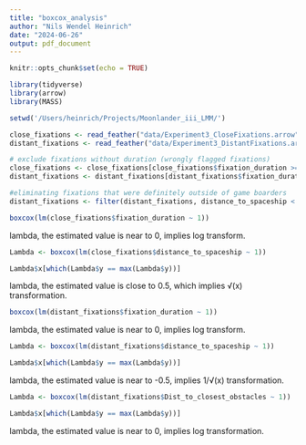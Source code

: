 ```yaml
---
title: "boxcox_analysis"
author: "Nils Wendel Heinrich"
date: "2024-06-26"
output: pdf_document
---
```


```r
knitr::opts_chunk$set(echo = TRUE)
```

```r
library(tidyverse)
library(arrow)
library(MASS)

```

```r

setwd('/Users/heinrich/Projects/Moonlander_iii_LMM/')

close_fixations <- read_feather("data/Experiment3_CloseFixations.arrow")
distant_fixations <- read_feather("data/Experiment3_DistantFixations.arrow")

# exclude fixations without duration (wrongly flagged fixations)
close_fixations <- close_fixations[close_fixations$fixation_duration >= 0.0125, ]
distant_fixations <- distant_fixations[distant_fixations$fixation_duration >= 0.0125, ]

#eliminating fixations that were definitely outside of game boarders
distant_fixations <- filter(distant_fixations, distance_to_spaceship < 16.63762484977781)

```

```r

boxcox(lm(close_fixations$fixation_duration ~ 1))

```
lambda, the estimated value is near to 0, implies log transform.

```r

Lambda <- boxcox(lm(close_fixations$distance_to_spaceship ~ 1))

Lambda$x[which(Lambda$y == max(Lambda$y))]

```
lambda, the estimated value is close to 0.5, which implies √(x) transformation.

```r

boxcox(lm(distant_fixations$fixation_duration ~ 1))

```
lambda, the estimated value is near to 0, implies log transform.

```r

Lambda <- boxcox(lm(distant_fixations$distance_to_spaceship ~ 1))

Lambda$x[which(Lambda$y == max(Lambda$y))]

```
lambda, the estimated value is near to -0.5, implies 1/√(x) transformation.

```r

Lambda <- boxcox(lm(distant_fixations$Dist_to_closest_obstacles ~ 1))

Lambda$x[which(Lambda$y == max(Lambda$y))]

```
lambda, the estimated value is near to 0, implies log transformation.
